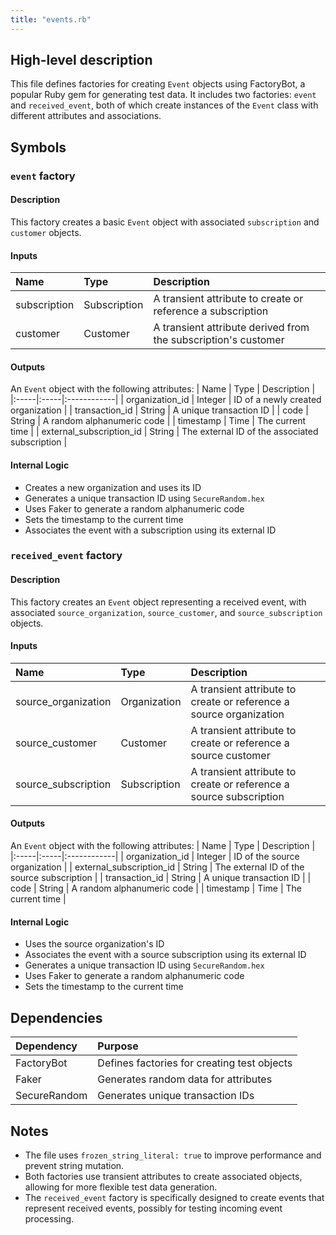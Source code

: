 ```yaml
---
title: "events.rb"
---
```


## High-level description
This file defines factories for creating `Event` objects using FactoryBot, a popular Ruby gem for generating test data. It includes two factories: `event` and `received_event`, both of which create instances of the `Event` class with different attributes and associations.

## Symbols

### `event` factory
#### Description
This factory creates a basic `Event` object with associated `subscription` and `customer` objects.

#### Inputs
| Name | Type | Description |
|:-----|:-----|:------------|
| subscription | Subscription | A transient attribute to create or reference a subscription |
| customer | Customer | A transient attribute derived from the subscription's customer |

#### Outputs
An `Event` object with the following attributes:
| Name | Type | Description |
|:-----|:-----|:------------|
| organization_id | Integer | ID of a newly created organization |
| transaction_id | String | A unique transaction ID |
| code | String | A random alphanumeric code |
| timestamp | Time | The current time |
| external_subscription_id | String | The external ID of the associated subscription |

#### Internal Logic
- Creates a new organization and uses its ID
- Generates a unique transaction ID using `SecureRandom.hex`
- Uses Faker to generate a random alphanumeric code
- Sets the timestamp to the current time
- Associates the event with a subscription using its external ID

### `received_event` factory
#### Description
This factory creates an `Event` object representing a received event, with associated `source_organization`, `source_customer`, and `source_subscription` objects.

#### Inputs
| Name | Type | Description |
|:-----|:-----|:------------|
| source_organization | Organization | A transient attribute to create or reference a source organization |
| source_customer | Customer | A transient attribute to create or reference a source customer |
| source_subscription | Subscription | A transient attribute to create or reference a source subscription |

#### Outputs
An `Event` object with the following attributes:
| Name | Type | Description |
|:-----|:-----|:------------|
| organization_id | Integer | ID of the source organization |
| external_subscription_id | String | The external ID of the source subscription |
| transaction_id | String | A unique transaction ID |
| code | String | A random alphanumeric code |
| timestamp | Time | The current time |

#### Internal Logic
- Uses the source organization's ID
- Associates the event with a source subscription using its external ID
- Generates a unique transaction ID using `SecureRandom.hex`
- Uses Faker to generate a random alphanumeric code
- Sets the timestamp to the current time

## Dependencies
| Dependency | Purpose |
|:-----------|:--------|
| FactoryBot | Defines factories for creating test objects |
| Faker | Generates random data for attributes |
| SecureRandom | Generates unique transaction IDs |

## Notes
- The file uses `frozen_string_literal: true` to improve performance and prevent string mutation.
- Both factories use transient attributes to create associated objects, allowing for more flexible test data generation.
- The `received_event` factory is specifically designed to create events that represent received events, possibly for testing incoming event processing.